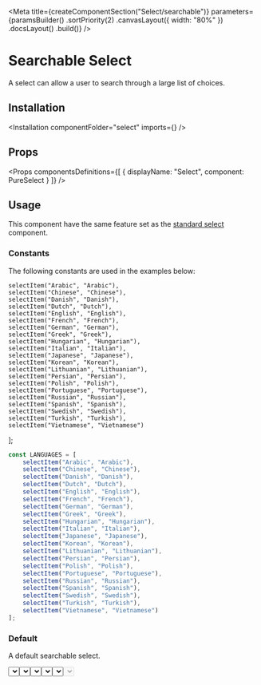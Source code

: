 
<Meta
    title={createComponentSection("Select/searchable")}
    parameters={paramsBuilder()
        .sortPriority(2)
        .canvasLayout({ width: "80%" })
        .docsLayout(<ReactComponentsLayout semanticPath="/modules/dropdown" />)
        .build()}
/>

# Searchable Select

A select can allow a user to search through a large list of choices.

## Installation

<Installation componentFolder="select" imports={<Imports />} />

## Props

<HocWarning componentName="Dropdown" semanticPath="/modules/dropdown" />

<Props
    componentsDefinitions={[
        { displayName: "Select", component: PureSelect }
    ]}
/>

## Usage

<WarningMessage>
    This component have the same feature set as the <a href="?path=/docs/components-select-standard--default-story">standard select</a> component.
</WarningMessage>

### Constants

The following constants are used in the examples below:

    selectItem("Arabic", "Arabic"),
    selectItem("Chinese", "Chinese"),
    selectItem("Danish", "Danish"),
    selectItem("Dutch", "Dutch"),
    selectItem("English", "English"),
    selectItem("French", "French"),
    selectItem("German", "German"),
    selectItem("Greek", "Greek"),
    selectItem("Hungarian", "Hungarian"),
    selectItem("Italian", "Italian"),
    selectItem("Japanese", "Japanese"),
    selectItem("Korean", "Korean"),
    selectItem("Lithuanian", "Lithuanian"),
    selectItem("Persian", "Persian"),
    selectItem("Polish", "Polish"),
    selectItem("Portuguese", "Portuguese"),
    selectItem("Russian", "Russian"),
    selectItem("Spanish", "Spanish"),
    selectItem("Swedish", "Swedish"),
    selectItem("Turkish", "Turkish"),
    selectItem("Vietnamese", "Vietnamese")
];

```javascript dark
const LANGUAGES = [
    selectItem("Arabic", "Arabic"),
    selectItem("Chinese", "Chinese"),
    selectItem("Danish", "Danish"),
    selectItem("Dutch", "Dutch"),
    selectItem("English", "English"),
    selectItem("French", "French"),
    selectItem("German", "German"),
    selectItem("Greek", "Greek"),
    selectItem("Hungarian", "Hungarian"),
    selectItem("Italian", "Italian"),
    selectItem("Japanese", "Japanese"),
    selectItem("Korean", "Korean"),
    selectItem("Lithuanian", "Lithuanian"),
    selectItem("Persian", "Persian"),
    selectItem("Polish", "Polish"),
    selectItem("Portuguese", "Portuguese"),
    selectItem("Russian", "Russian"),
    selectItem("Spanish", "Spanish"),
    selectItem("Swedish", "Swedish"),
    selectItem("Turkish", "Turkish"),
    selectItem("Vietnamese", "Vietnamese")
];
```

### Default

A default searchable select.

<Preview>
    <Story name="default">
        <Select
            placeholder="Select language"
            search
            options={LANGUAGES}
        />
    </Story>
</Preview>

### Selected value

A searchable select can have an initial value.

<Preview>
    <Story name="selected value">
        <Select
            placeholder="Select language"
            search
            defaultValue="Dutch"
            options={LANGUAGES}
        />
    </Story>
</Preview>

### Icon

A searchable select can display an [icon](?path=/docs/materials-icons--page) before it's content. Specify the icon to use with a [shorthand value](?path=/docs/getting-started-shorthand-props--page).

<Preview>
    <Story name="icon">
        <Select
            placeholder="Select language"
            search
            icon={<MagnifierIcon />}
            options={LANGUAGES}
        />
    </Story>
</Preview>

### Clearable

A searchable select can let a user remove is selection.

<Preview>
    <Story name="clearable">
        <Select
            placeholder="Select language"
            search
            clearable
            options={LANGUAGES}
        />
    </Story>
</Preview>

### Fluid

A searchable select can take all the space available.

<Preview>
    <Story name="fluid">
        <Select
            placeholder="Select language"
            search
            fluid
            options={LANGUAGES}
        />
    </Story>
</Preview>

### Disabled

A searchable select can be disabled.

<Preview>
    <Story name="disabled">
        <Select
            placeholder="Select language"
            search
            disabled
            options={LANGUAGES}
        />
    </Story>
</Preview>

<Story
    name="autofocus"
    parameters={paramsBuilder()
        .excludeFromDocs()
        .build()}
>
    <div className="flex items-space-between">
        <Select autofocus search placeholder="Select language" options={LANGUAGES} />
        <Select autofocus search disabled placeholder="Select language" options={LANGUAGES} />
    </div>
</Story>

<Story
    name="autofocus delay"
    parameters={paramsBuilder()
        .excludeFromDocs()
        .build()}
>
    <div className="flex items-space-between">
        <Select autofocus autofocusDelay={500} search placeholder="Select language" options={LANGUAGES} />
        <Select autofocus disabled autofocusDelay={500} search placeholder="Select language" options={LANGUAGES} />
    </div>
</Story>

<Story
    name="ref"
    parameters={paramsBuilder()
        .excludeFromDocs()
        .build()}
>
    <RefLogger component={<Select search options={LANGUAGES} />} />
</Story>
